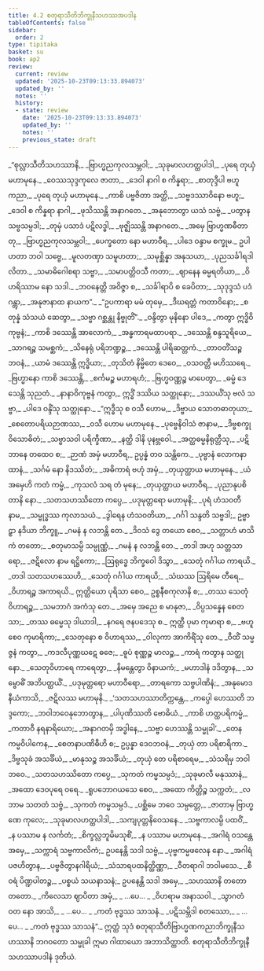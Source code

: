 ```yaml
---
title: 4.2 စတုရာသီတိဘိက္ခုနီသဟဿအပဒါန
tableOfContents: false
sidebar:
  order: 2
type: tipitaka
basket: su
book: ap2
review:
  current: review
  updated: '2025-10-23T09:13:33.894073'
  updated_by: ''
  notes: ''
  history:
  - state: review
    date: '2025-10-23T09:13:33.894073'
    updated_by: ''
    notes: ''
    previous_state: draft
---
```



<ReviewStatus review={frontmatter.review} showDetails={true} />

<HypothesisAnnotation frontmatter={frontmatter} />

<DynamicBreadcrumb />

<Division number="13" book="ap2" e="ch" v="20" p="33">

<Paragraph number="1219" type="verses" book="ap2">
_“စုလ္လာသီတိသဟဿာနိ,_  
_ဗြာဟ္မညကုလသမ္ဘဝါ;_  
_သုခုမာလဟတ္ထပါဒါ,_  
_ပုရေ တုယှံ မဟာမုနေ._  

</Paragraph>

</Division>
<Division number="14" book="ap2" e="ch" v="20" p="33">

<Paragraph number="1220" type="verses" book="ap2">
_ဝေဿသုဒ္ဒကုလေ ဇာတာ,_  
_ဒေဝါ နာဂါ စ ကိန္နရာ;_  
_စာတုဒ္ဒီပါ ဗဟူ ကညာ,_  
_ပုရေ တုယှံ မဟာမုနေ._  

</Paragraph>

</Division>
<Division number="15" book="ap2" e="ch" v="20" p="33">

<Paragraph number="1221" type="verses" book="ap2">
_ကာစိ ပဗ္ဗဇိတာ အတ္ထိ,_  
_သဗ္ဗဒဿာဝိနော ဗဟူ;_  
_ဒေဝါ စ ကိန္နရာ နာဂါ,_  
_ဖုသိဿန္တိ အနာဂတေ._  

</Paragraph>

</Division>
<Division number="16" book="ap2" e="ch" v="20" p="33">

<Paragraph number="1222" type="verses" book="ap2">
_အနုဘောတွာ ယသံ သဗ္ဗံ,_  
_ပတွာန သဗ္ဗသမ္ပဒါ;_  
_တုမှံ ပသာဒံ ပဋိလဒ္ဓါ,_  
_ဗုဇ္ဈိဿန္တိ အနာဂတေ._  

</Paragraph>

</Division>
<Division number="17" book="ap2" e="ch" v="20" p="33">

<Paragraph number="1223" type="verses" book="ap2">
_အမှေ ဗြာဟ္မဏဓီတာ တု,_  
_ဗြာဟ္မညကုလသမ္ဘဝါ;_  
_ပေက္ခတော နော မဟာဝီရ,_  
_ပါဒေ ဝန္ဒာမ စက္ခုမ._  

</Paragraph>

</Division>
<Division number="18" book="ap2" e="ch" v="20" p="33">

<Paragraph number="1224" type="verses" book="ap2">
ဥပါဟတာ ဘဝါ သဗ္ဗေ,_  
_မူလတဏှာ သမူဟတာ;_  
_သမုစ္ဆိန္နာ အနုသယာ,_  
_ပုညသင်္ခါရဒါလိတာ._  

</Paragraph>

</Division>
<Division number="19" book="ap2" e="ch" v="20" p="33">

<Paragraph number="1225" type="verses" book="ap2">
_သမာဓိဂေါစရာ သဗ္ဗာ,_  
_သမာပတ္တိဝသီ ကတာ;_  
_ဈာနေန ဓမ္မရတိယာ,_  
_ဝိဟရိဿာမ နော သဒါ._  

</Paragraph>

</Division>
<Division number="20" book="ap2" e="ch" v="20" p="33">

<Paragraph number="1226" type="verses" book="ap2">
_ဘဝနေတ္တိ အဝိဇ္ဇာ စ,_  
_သင်္ခါရာပိ စ ခေပိတာ;_  
_သုဒုဒ္ဒသံ ပဒံ ဂန္တွာ,_  
_အနုဇာနာထ နာယက”._  

</Paragraph>

</Division>
<Division number="21" book="ap2" e="ch" v="20" p="33">

<Paragraph number="1227" type="verses" book="ap2">
_“ဥပကာရာ မမံ တုမှေ,_  
_ဒီဃရတ္တံ ကတာဝိနော;_  
_စတုန္နံ သံသယံ ဆေတွာ,_  
_သဗ္ဗာ ဂစ္ဆန္တု နိဗ္ဗုတိံ”._  

</Paragraph>

</Division>
<Division number="22" book="ap2" e="ch" v="20" p="34">

<Paragraph number="1228" type="verses" book="ap2">
_ဝန္ဒိတွာ မုနိနော ပါဒေ,_  
_ကတွာ ဣဒ္ဓိဝိကုဗ္ဗနံ;_  
_ကာစိ ဒဿေန္တိ အာလောကံ,_  
_အန္ဓကာရမထာပရာ._  

</Paragraph>

</Division>
<Division number="23" book="ap2" e="ch" v="20" p="34">

<Paragraph number="1229" type="verses" book="ap2">
_ဒဿေန္တိ စန္ဒသူရိယေ,_  
_သာဂရဉ္စ သမစ္ဆကံ;_  
_သိနေရုံ ပရိဘဏ္ဍဉ္စ,_  
_ဒဿေန္တိ ပါရိဆတ္တကံ._  

</Paragraph>

</Division>
<Division number="24" book="ap2" e="ch" v="20" p="34">

<Paragraph number="1230" type="verses" book="ap2">
_တာဝတိံသဉ္စ ဘဝနံ,_  
_ယာမံ ဒဿေန္တိ ဣဒ္ဓိယာ;_  
_တုသိတံ နိမ္မိတေ ဒေဝေ,_  
_ဝသဝတ္တီ မဟိဿရေ._  

</Paragraph>

</Division>
<Division number="25" book="ap2" e="ch" v="20" p="34">

<Paragraph number="1231" type="verses" book="ap2">
_ဗြဟ္မာနော ကာစိ ဒဿေန္တိ,_  
_စင်္ကမဉ္စ မဟာရဟံ;_  
_ဗြဟ္မဝဏ္ဏဉ္စ မာပေတွာ,_  
_ဓမ္မံ ဒေသေန္တိ သုညတံ._  

</Paragraph>

</Division>
<Division number="26" book="ap2" e="ch" v="20" p="34">

<Paragraph number="1232" type="verses" book="ap2">
_နာနာဝိကုဗ္ဗနံ ကတွာ,_  
ဣဒ္ဓိံ ဒဿိယ သတ္ထုနော;_  
_ဒဿယိံသု ဗလံ သဗ္ဗာ,_  
_ပါဒေ ဝန္ဒိံသု သတ္ထုနော._  

</Paragraph>

</Division>
<Division number="27" book="ap2" e="ch" v="20" p="34">

<Paragraph number="1233" type="verses" book="ap2">
_“ဣဒ္ဓီသု စ ဝသီ ဟောမ,_  
_ဒိဗ္ဗာယ သောတဓာတုယာ;_  
_စေတောပရိယဉာဏဿ,_  
_ဝသီ ဟောမ မဟာမုနေ._  

</Paragraph>

</Division>
<Division number="28" book="ap2" e="ch" v="20" p="34">

<Paragraph number="1234" type="verses" book="ap2">
_ပုဗ္ဗေနိဝါသံ ဇာနာမ,_  
_ဒိဗ္ဗစက္ခု ဝိသောဓိတံ;_  
_သဗ္ဗာသဝါ ပရိက္ခီဏာ,_  
_နတ္ထိ ဒါနိ ပုနဗ္ဘဝေါ._  

</Paragraph>

</Division>
<Division number="29" book="ap2" e="ch" v="20" p="34">

<Paragraph number="1235" type="verses" book="ap2">
_အတ္ထဓမ္မနိရုတ္တီသု,_  
_ပဋိဘာနေ တထေဝ စ;_  
_ဉာဏံ အမှံ မဟာဝီရ,_  
ဥပ္ပန္နံ တဝ သန္တိကေ._  

</Paragraph>

</Division>
<Division number="30" book="ap2" e="ch" v="20" p="34">

<Paragraph number="1236" type="verses" book="ap2">
_ပုဗ္ဗာနံ လောကနာထာနံ,_  
_သင်္ဂမံ နော နိဒဿိတံ;_  
_အဓိကာရံ ဗဟုံ အမှံ,_  
_တုယှတ္ထာယ မဟာမုနေ._  

</Paragraph>

</Division>
<Division number="31" book="ap2" e="ch" v="20" p="34">

<Paragraph number="1237" type="verses" book="ap2">
_ယံ အမှေဟိ ကတံ ကမ္မံ,_  
_ကုသလံ သရ တံ မုနေ;_  
_တုယှတ္ထာယ မဟာဝီရ,_  
_ပုညာနုပစိတာနိ နော._  

</Paragraph>

</Division>
<Division number="32" book="ap2" e="ch" v="20" p="34">

<Paragraph number="1238" type="verses" book="ap2">
_သတသဟဿိတော ကပ္ပေ,_  
_ပဒုမုတ္တရော မဟာမုနိ;_  
_ပုရံ ဟံသဝတီ နာမ,_  
_သမ္ဗုဒ္ဓဿ ကုလာသယံ._  

</Paragraph>

</Division>
<Division number="33" book="ap2" e="ch" v="20" p="35">

<Paragraph number="1239" type="verses" book="ap2">
_ဒွါရေန ဟံသဝတိယာ,_  
_ဂင်္ဂါ သန္ဒတိ သဗ္ဗဒါ;_  
ဥဗ္ဗာဠှာ နဒိယာ ဘိက္ခူ,_  
_ဂမနံ န လဘန္တိ တေ._  

</Paragraph>

</Division>
<Division number="34" book="ap2" e="ch" v="20" p="35">

<Paragraph number="1240" type="verses" book="ap2">
_ဒိဝသံ ဒွေ တယော စေဝ,_  
_သတ္တာဟံ မာသိကံ တတော;_  
_စတုမာသမ္ပိ သမ္ပုဏ္ဏံ,_  
_ဂမနံ န လဘန္တိ တေ._  

</Paragraph>

</Division>
<Division number="35" book="ap2" e="ch" v="20" p="35">

<Paragraph number="1241" type="verses" book="ap2">
_တဒါ အဟု သတ္တသာရော,_  
_ဇဋိလော နာမ ရဋ္ဌိကော;_  
_ဩရုဒ္ဓေ ဘိက္ခဝေါ ဒိသွာ,_  
_သေတုံ ဂင်္ဂါယ ကာရယိ._  

</Paragraph>

</Division>
<Division number="36" book="ap2" e="ch" v="20" p="35">

<Paragraph number="1242" type="verses" book="ap2">
_တဒါ သတသဟဿေဟိ,_  
_သေတုံ ဂင်္ဂါယ ကာရယိ;_  
_သံဃဿ ဩရိမေ တီရေ,_  
_ဝိဟာရဉ္စ အကာရယိ._  

</Paragraph>

</Division>
<Division number="37" book="ap2" e="ch" v="20" p="35">

<Paragraph number="1243" book="ap2">
ဣတ္ထိယော ပုရိသာ စေဝ,_  
ဥစ္စနီစကုလာနိ စ;_  
_တဿ သေတုံ ဝိဟာရဉ္စ,_  
_သမဘာဂံ အကံသု တေ._  

</Paragraph>

</Division>
<Division number="38" book="ap2" e="ch" v="20" p="35">

<Paragraph number="1244" type="verses" book="ap2">
_အမှေ အညေ စ မာနုဇာ,_  
_ဝိပ္ပသန္နေန စေတသာ;_  
_တဿ ဓမ္မေသု ဒါယာဒါ,_  
_နဂရေ ဇနပဒေသု စ._  

</Paragraph>

</Division>
<Division number="39" book="ap2" e="ch" v="20" p="35">

<Paragraph number="1245" type="verses" book="ap2">
ဣတ္ထီ ပုမာ ကုမာရာ စ,_  
_ဗဟူ စေဝ ကုမာရိကာ;_  
_သေတုနော စ ဝိဟာရဿ,_  
_ဝါလုကာ အာကိရိံသု တေ._  

</Paragraph>

</Division>
<Division number="40" book="ap2" e="ch" v="20" p="35">

<Paragraph number="1246" type="verses" book="ap2">
_ဝီထိံ သမ္မဇ္ဇနံ ကတွာ,_  
_ကဒလီပုဏ္ဏဃဋေ ဓဇေ;_  
_ဓူပံ စုဏ္ဏဉ္စ မာလဉ္စ,_  
_ကာရံ ကတွာန သတ္ထုနော._  

</Paragraph>

</Division>
<Division number="41" book="ap2" e="ch" v="20" p="35">

<Paragraph number="1247" type="verses" book="ap2">
_သေတုဝိဟာရေ ကာရေတွာ,_  
_နိမန္တေတွာ ဝိနာယကံ;_  
_မဟာဒါနံ ဒဒိတွာန,_  
_သမ္ဗောဓိံ အဘိပတ္ထယိံ._  

</Paragraph>

</Division>
<Division number="42" book="ap2" e="ch" v="20" p="35">

<Paragraph number="1248" type="verses" book="ap2">
_ပဒုမုတ္တရော မဟာဝီရော,_  
_တာရကော သဗ္ဗပါဏိနံ;_  
_အနုမောဒနီယံကာသိ,_  
_ဇဋိလဿ မဟာမုနိ._  

</Paragraph>

</Division>
<Division number="43" book="ap2" e="ch" v="20" p="35">

<Paragraph number="1249" type="verses" book="ap2">
_‘သတသဟဿာတိက္ကန္တေ,_  
_ကပ္ပေါ ဟေဿတိ ဘဒ္ဒကော;_  
_ဘဝါဘဝေနုဘောတွာန,_  
_ပါပုဏိဿတိ ဗောဓိယံ._  

</Paragraph>

</Division>
<Division number="44" book="ap2" e="ch" v="20" p="36">

<Paragraph number="1250" type="verses" book="ap2">
_ကာစိ ဟတ္ထပရိကမ္မံ,_  
_ကတာဝီ နရနာရိယော;_  
_အနာဂတမှိ အဒ္ဓါနေ,_  
_သဗ္ဗာ ဟေဿန္တိ သမ္မုခါ’._  

</Paragraph>

</Division>
<Division number="45" book="ap2" e="ch" v="20" p="36">

<Paragraph number="1251" type="verses" book="ap2">
_တေန ကမ္မဝိပါကေန,_  
_စေတနာပဏိဓီဟိ စ;_  
ဥပ္ပန္နာ ဒေဝဘဝနံ,_  
_တုယှံ တာ ပရိစာရိကာ._  

</Paragraph>

</Division>
<Division number="46" book="ap2" e="ch" v="20" p="36">

<Paragraph number="1252" type="verses" book="ap2">
_ဒိဗ္ဗသုခံ အသင်္ခိယံ,_  
_မာနုသဉ္စ အသင်္ခိယံ;_  
_တုယှံ တေ ပရိစာရေမ,_  
_သံသရိမှ ဘဝါဘဝေ._  

</Paragraph>

</Division>
<Division number="47" book="ap2" e="ch" v="20" p="36">

<Paragraph number="1253" type="verses" book="ap2">
_သတသဟဿိတော ကပ္ပေ,_  
_သုကတံ ကမ္မသမ္ပဒံ;_  
_သုခုမာလီ မနုဿာနံ,_  
_အထော ဒေဝပုရေ ဝရေ._  

</Paragraph>

</Division>
<Division number="48" book="ap2" e="ch" v="20" p="36">

<Paragraph number="1254" type="verses" book="ap2">
_ရူပဘောဂယသေ စေဝ,_  
_အထော ကိတ္တိဉ္စ သက္ကတံ;_  
_လဘာမ သတတံ သဗ္ဗံ,_  
_သုကတံ ကမ္မသမ္ပဒံ._  

</Paragraph>

</Division>
<Division number="49" book="ap2" e="ch" v="20" p="36">

<Paragraph number="1255" type="verses" book="ap2">
_ပစ္ဆိမေ ဘဝေ သမ္ပတ္တေ,_  
_ဇာတာမှ ဗြာဟ္မဏေ ကုလေ;_  
_သုခုမာလဟတ္ထပါဒါ,_  
_သကျပုတ္တနိဝေသနေ._  

</Paragraph>

</Division>
<Division number="50" book="ap2" e="ch" v="20" p="36">

<Paragraph number="1256" type="verses" book="ap2">
_သဗ္ဗကာလမ္ပိ ပထဝိံ,_  
_န ပဿာမ န လင်္ကတံ;_  
_စိက္ခလ္လဘူမိမသုစိံ,_  
_န ပဿာမ မဟာမုနေ._  

</Paragraph>

</Division>
<Division number="51" book="ap2" e="ch" v="20" p="36">

<Paragraph number="1257" type="verses" book="ap2">
_အဂါရံ ဝသန္တေ အမှေ,_  
_သက္ကာရံ သဗ္ဗကာလိကံ;_  
ဥပနေန္တိ သဒါ သဗ္ဗံ,_  
_ပုဗ္ဗကမ္မဖလေန နော._  

</Paragraph>

</Division>
<Division number="52" book="ap2" e="ch" v="20" p="36">

<Paragraph number="1258" type="verses" book="ap2">
_အဂါရံ ပဇဟိတွာန,_  
_ပဗ္ဗဇိတွာနဂါရိယံ;_  
_သံသာရပထနိတ္ထိဏ္ဏာ,_  
_ဝီတရာဂါ ဘဝါမသေ._  

</Paragraph>

</Division>
<Division number="53" book="ap2" e="ch" v="20" p="36">

<Paragraph number="1259" type="verses" book="ap2">
_စီဝရံ ပိဏ္ဍပါတဉ္စ,_  
_ပစ္စယံ သယနာသနံ;_  
ဥပနေန္တိ သဒါ အမှေ,_  
_သဟဿာနိ တတော တတော._  

</Paragraph>

</Division>
<Division number="54" book="ap2" e="ch" v="20" p="36">

<Paragraph number="1260" type="verses" book="ap2">
_ကိလေသာ ဈာပိတာ အမှံ,_  
_ …ပေ… _  
_ဝိဟရာမ အနာသဝါ._  

</Paragraph>

</Division>
<Division number="55" book="ap2" e="ch" v="20" p="36">

<Paragraph number="1261" type="verses" book="ap2">
_သွာဂတံ ဝတ နော အာသိ,_  
_ …ပေ… _  
_ကတံ ဗုဒ္ဓဿ သာသနံ._  

</Paragraph>

</Division>
<Division number="56" book="ap2" e="ch" v="20" p="37">

<Paragraph number="1262" type="verses" book="ap2">
_ပဋိသမ္ဘိဒါ စတဿော,_  
_ …ပေ… _  
_ကတံ ဗုဒ္ဓဿ သာသနံ”._  

</Paragraph>

<Paragraph number="1263" book="ap2">
ဣတ္ထံ သုဒံ စတုရာသီတိဗြာဟ္မဏကညာဘိက္ခုနီသဟဿာနိ ဘဂဝတော သမ္မုခါ ဣမာ ဂါထာယော အဘာသိတ္ထာတိ.

</Paragraph>
</Division>

<Paragraph number="1264" type="center" book="ap2">
စတုရာသီတိဘိက္ခုနီသဟဿာပဒါနံ ဒုတိယံ.
</Paragraph>